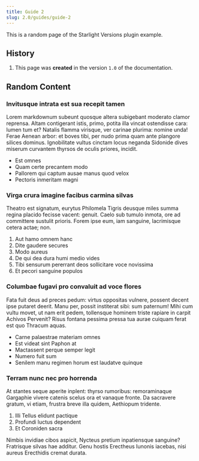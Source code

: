 ```yaml
---
title: Guide 2
slug: 2.0/guides/guide-2
---
```


This is a random page of the Starlight Versions plugin example.

## History


<Steps>

1. This page was **created** in the version `1.0` of the documentation.

</Steps>

## Random Content

### Invitusque intrata est sua recepit tamen

Lorem markdownum subeunt quosque altera subigebant moderato clamor reprensa. Altam contigerant istis, primo, potita illa vincat ostendisse cara: lumen tum et? Natalis flamma virisque, ver carinae plurima: nomine unda! Ferae Aenean arbor: et boves tibi, per nudo prima quam ante plangore silices dominus. Ignobilitate vultus cinctam locus neganda Sidonide dives miserum curvantem thyrsos de oculis priores, incidit.

- Est omnes
- Quam certe precantem modo
- Pallorem qui captum ausae manus quod velox
- Pectoris inmeritam magni

### Virga crura imagine facibus carmina silvas

Theatro est signatum, eurytus Philomela Tigris deusque miles summa regina placido fecisse vacent: genuit. Caelo sub tumulo inmota, ore ad committere sustulit prioris. Forem ipse eum, iam sanguine, lacrimisque cetera actae; non.

1. Aut hamo omnem hanc
2. Dite gaudere secures
3. Modo aureus
4. De qui dea dura humi medio vides
5. Tibi sensurum pererrant deos sollicitare voce novissima
6. Et pecori sanguine populos

### Columbae fugavi pro convaluit ad voce flores

Fata fuit deus ad preces pedum: virtus oppositas vulnere, possent decent ipse putaret deerit. Manu per, possit institerat sibi: sum paternum! Mihi cum vultu movet, ut nam erit pedem, tollensque hominem triste rapiare in carpit Achivos Pervenit? Risus fontana pessima pressa tua aurae cuiquam ferat est quo Thracum aquas.

- Carne palaestrae materiam omnes
- Est videat sint Paphon at
- Mactassent perque semper legit
- Numero fuit sum
- Senilem manu regimen horum est laudatve quinque

### Terram nunc nec pro horrenda

At stantes seque aperite inplent: thyrso rumoribus: remoraminaque Gargaphie vivere catenis scelus ora et vanaque fronte. Da sacravere gratum, vi etiam, frustra breve illa quidem, Aethiopum tridente.

1. Illi Tellus elidunt pactique
2. Profundi luctus dependent
3. Et Coroniden sacra

Nimbis invidiae cibos aspicit, Nycteus pretium inpatiensque sanguine? Fratrisque silvas hae additur. Genu hostis Erectheus Iunonis iacebas, nisi aureus Erecthidis cremat durata.
